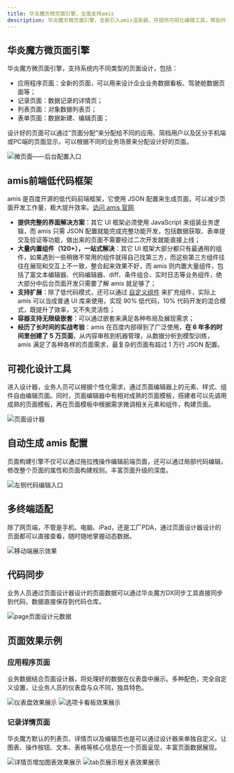 ```yaml
---
title: 华炎魔方微页面引擎，全面支持amis
description: 华炎魔方微页面引擎，全新引入amis渲染器，并提供可视化编辑工具，帮助开发人员快速使用 amis 创建微页面，包括自定义应用程序页面、记录详情页和记录表单。
---
```


## 华炎魔方微页面引擎

华炎魔方微页面引擎，支持系统内不同类型的页面设计，包括：

* 应用程序页面：全新的页面，可以用来设计企业业务数据看板、驾驶舱数据页面等；
* 记录页面：数据记录的详情页；
* 列表页面：对象数据列表页；
* 表单页面：数据新建、编辑页面；

设计好的页面可以通过“页面分配”来分配给不同的应用、简档用户以及区分手机端或PC端的页面显示，可以根据不同的业务场景来分配设计好的页面。

 ![微页面——后台配置入口](https://console.steedos.cn/api/files/images/wgKrmqwsdDnHWgJCL)

## amis前端低代码框架

amis 是百度开源的低代码前端框架，它使用 JSON 配置来生成页面，可以减少页面开发工作量，极大提升效率。[访问 amis 官网](https://aisuda.bce.baidu.com/amis/zh-CN/docs/index)

* **提供完整的界面解决方案**：其它 UI 框架必须使用 JavaScript 来组装业务逻辑，而 amis 只需 JSON 配置就能完成完整功能开发，包括数据获取、表单提交及验证等功能，做出来的页面不需要经过二次开发就能直接上线；
* **大量内置组件（120+），一站式解决**：其它 UI 框架大部分都只有最通用的组件，如果遇到一些稍微不常用的组件就得自己找第三方，而这些第三方组件往往在展现和交互上不一致，整合起来效果不好，而 amis 则内置大量组件，包括了富文本编辑器、代码编辑器、diff、条件组合、实时日志等业务组件，绝大部分中后台页面开发只需要了解 amis 就足够了；
* **支持扩展**：除了低代码模式，还可以通过 [自定义组件](https://aisuda.bce.baidu.com/amis/zh-CN/docs/extend/internal) 来扩充组件，实际上 amis 可以当成普通 UI 库来使用，实现 90% 低代码，10% 代码开发的混合模式，既提升了效率，又不失灵活性；
* **容器支持无限级嵌套**：可以通过嵌套来满足各种布局及展现需求；
* **经历了长时间的实战考验**：amis 在百度内部得到了广泛使用，**在 6 年多的时间里创建了 5 万页面**，从内容审核到机器管理，从数据分析到模型训练，amis 满足了各种各样的页面需求，最复杂的页面有超过 1 万行 JSON 配置。

## 可视化设计工具

进入设计器，业务人员可以根据个性化需求，通过页面编辑器上的元素、样式、组件自由编辑页面。同时，页面编辑器中有相对成熟的页面模板，搭建者可以先调用成熟的页面模板，再在页面模板中根据需求微调相关元素和组件，构建页面。

 ![页面设计器](https://console.steedos.cn/api/files/images/NeTmiJwyri3kjdwtg)

## 自动生成 amis 配置

页面构建引擎不仅可以通过拖拉拽操作编辑前端页面，还可以通过局部代码编辑，修改整个页面的属性和页面构建规则。丰富页面升级的深度。

 ![左侧代码编辑入口](https://console.steedos.cn/api/files/images/ytn84eSNo9hgHEPhc)

## 多终端适配

除了网页端，不管是手机、电脑、iPad，还是工厂PDA，通过页面设计器设计的页面都可以直接查看，随时随地掌握动态数据。

 ![移动端展示效果](https://console.steedos.cn/api/files/images/TSKLE5xRveGFQCs2F)

## 代码同步

业务人员通过页面设计器设计的页面数据可以通过华炎魔方DX同步工具直接同步到代码，数据直接保存到代码仓库。

 ![page页面设计元数据](https://console.steedos.cn/api/files/images/Prdd9GqjivXa6KQbJ)

## 页面效果示例

### 应用程序页面

业务数据结合页面设计器，将处理好的数据在仪表盘中展示。多种配色，完全自定义设置，让业务人员的仪表盘与众不同，独具特色。

 ![仪表盘效果展示](https://console.steedos.cn/api/files/images/qLXAnuu6tdY7wPhWX)     ![选项卡看板效果展示](https://console.steedos.cn/api/files/images/BYSYhgJPid9jahJjm)

### 记录详情页面

华炎魔方默认的列表页、详情页以及编辑页也是可以通过设计器来单独自定义。让图表、操作按钮、文本、表格等核心信息在一个页面呈现，丰富页面数据展现。

 ![详情页增加图表效果展示](https://console.steedos.cn/api/files/images/eLmyShDNwuigBtTda)     ![tab页展示相关表效果展示](https://console.steedos.cn/api/files/images/yDxZzrtowKWFAGnan)

## 